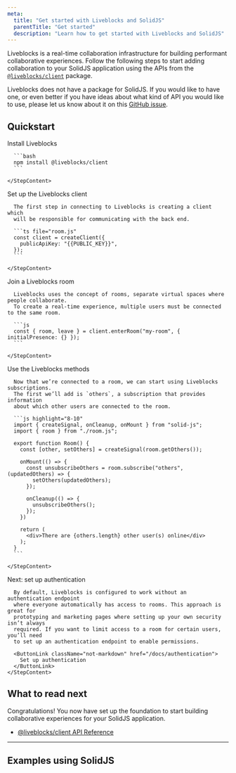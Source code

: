 ```yaml
---
meta:
  title: "Get started with Liveblocks and SolidJS"
  parentTitle: "Get started"
  description: "Learn how to get started with Liveblocks and SolidJS"
---
```


Liveblocks is a real-time collaboration infrastructure for building performant
collaborative experiences. Follow the following steps to start adding
collaboration to your SolidJS application using the APIs from the
[`@liveblocks/client`](/docs/api-reference/liveblocks-client) package.

<Banner title="Official package">

Liveblocks does not have a package for SolidJS. If you would like to have one,
or even better if you have ideas about what kind of API you would like to use,
please let us know about it on this
[GitHub issue](https://github.com/liveblocks/liveblocks/issues/672).

</Banner>

## Quickstart

<Steps>
  <Step>
    <StepTitle>Install Liveblocks</StepTitle>
    <StepContent>

      ```bash
      npm install @liveblocks/client
      ```

    </StepContent>

  </Step>
  <Step>
    <StepTitle>Set up the Liveblocks client</StepTitle>
    <StepContent>

      The first step in connecting to Liveblocks is creating a client which
      will be responsible for communicating with the back end.

      ```ts file="room.js"
      const client = createClient({
        publicApiKey: "{{PUBLIC_KEY}}",
      });
      ```

    </StepContent>

  </Step>

  <Step>
    <StepTitle>Join a Liveblocks room</StepTitle>
    <StepContent>

      Liveblocks uses the concept of rooms, separate virtual spaces where people collaborate.
      To create a real-time experience, multiple users must be connected to the same room.

      ```js
      const { room, leave } = client.enterRoom("my-room", { initialPresence: {} });
      ```

    </StepContent>

  </Step>

  <Step>
    <StepTitle>Use the Liveblocks methods</StepTitle>
    <StepContent>

      Now that we’re connected to a room, we can start using Liveblocks subscriptions.
      The first we’ll add is `others`, a subscription that provides information
      about which other users are connected to the room.

      ```js highlight="8-10"
      import { createSignal, onCleanup, onMount } from "solid-js";
      import { room } from "./room.js";

      export function Room() {
        const [other, setOthers] = createSignal(room.getOthers());

        onMount(() => {
          const unsubscribeOthers = room.subscribe("others", (updatedOthers) => {
            setOthers(updatedOthers);
          });

          onCleanup(() => {
            unsubscribeOthers();
          });
        })

        return (
          <div>There are {others.length} other user(s) online</div>
        );
      }
      ```

    </StepContent>

  </Step>

  <Step lastStep>
    <StepTitle>Next: set up authentication</StepTitle>
    <StepContent>

      By default, Liveblocks is configured to work without an authentication endpoint
      where everyone automatically has access to rooms. This approach is great for
      prototyping and marketing pages where setting up your own security isn’t always
      required. If you want to limit access to a room for certain users, you’ll need
      to set up an authentication endpoint to enable permissions.

      <ButtonLink className="not-markdown" href="/docs/authentication">
        Set up authentication
      </ButtonLink>
    </StepContent>

  </Step>
</Steps>

## What to read next

Congratulations! You now have set up the foundation to start building
collaborative experiences for your SolidJS application.

- [@liveblocks/client API Reference](/docs/api-reference/liveblocks-client)

---

## Examples using SolidJS

<ListGrid columns={2}>
  <ExampleCard
    example={{
      title: "Live Avatar Stack",
      slug: "live-avatar-stack/solidjs-live-avatars",
      image: "/images/examples/thumbnails/live-avatar-stack.jpg",
    }}
    technologies={["nextjs", "nuxtjs", "vuejs", "sveltekit", "solidjs"]}
    openInNewWindow
  />
  <ExampleCard
    example={{
      title: "Live Cursors",
      slug: "live-cursors/solidjs-live-cursors",
      image: "/images/examples/thumbnails/live-cursors.jpg",
    }}
    technologies={["nextjs", "nuxtjs", "vuejs", "sveltekit", "solidjs"]}
    openInNewWindow
  />
</ListGrid>
